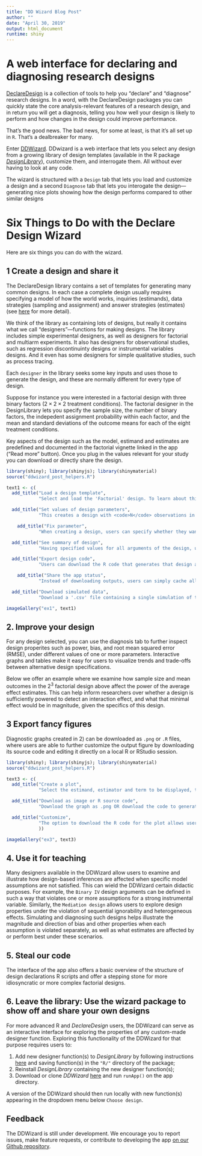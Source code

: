 ```yaml
---
title: "DD Wizard Blog Post"
author: ""
date: "April 30, 2019"
output: html_document
runtime: shiny
---
```


# A web interface for declaring and diagnosing research designs 

 [DeclareDesign](www.declaredesign.org) is a collection of tools to help you  "declare" and "diagnose" research designs. In a word, with the DeclareDesign packages you can quickly state the core analysis-relevant features of a research design, and in return you will get a diagnosis, telling you how well your design is likely to perform and how changes in the design could improve performance. 

That's the good news. The bad news, for some at least, is that it's all set up in `R`. That's a dealbreaker for many.    

Enter [DDWizard](https://eos.wzb.eu/ipi/DDWizard). DDwizard is a web interface that lets you select any design from a growing library of design templates (available in the R package [_DesignLibrary_](https://cran.r-project.org/web/packages/DesignLibrary/DesignLibrary.pdf)), customize them, and interrogate them.  All without ever having to look at any code.

The wizard is structured with a `Design` tab that lets you load and customize a design and a second `Diagnose` tab that lets you interogate the design---generating nice plots showing how the design performs compared to other similar designs 

<!-- ## How does it work? -->

<!-- <!-- REVIEW: This intro bit could be replaced with introJS feature Sisi is working on. (Instead of below we could have screenshots of the JSIntro window showing step by step would contain similar text and indicate which buttons we are referring to more precisely.) --> 

<!-- `DESIGN` tab: -->

<!-- * load an existing design template from the library and customize it (`Set design parameters` panel); -->
<!-- * inspect design features (`Summary` panel); -->
<!-- * visualize and download the R code that produces the design in either ".R" or ".RDS" format (`Code output` panel) ; and -->
<!-- * visualize and download simulated data for the design (`Simulated data` panel). -->

<!-- `DIAGNOSE` tab: -->

<!-- * compare the properties of different designs by varying one or more parameters (`Compare design parameters` panel) and configuring simulations (`Configure simulations` panel); -->
<!-- * -->
<!-- * visualize above comparison in graph (`Diagnostic plots` panel) or table format (`Diagnosis` panel) by selecting specific estimands, estimators, coefficients, and diagnosands of interest (`Plot configuration` panel). -->

<!-- Additionally, users can also share the status of their inputs and outputs (simulated data, graphs and tables) by using the URL provided by the `SHARE` button on top right corner. Value inputs and simulations are cached and loaded upon re-entering the token link on the browser. -->

# Six Things to Do with the Declare Design Wizard

Here are six things you can do with the wizard.

## 1 Create a design and share it

The DeclareDesign library contains a set of templates for generating many common designs. In each case a complete design usually requires specifying a model of how the world works, inquiries (estimands), data strategies (sampling and assignment) and answer strategies (estimates) (see [here](https://declaredesign.org/declare.pdf) for more detail).

We think of the library as containing lots of designs, but really it contains what we call "designers"---functions for making designs. The library includes simple experimental designers, as well as designers for factorial and multiarm experiments. It also has designers for observational studies, such as regression discontinuinty designs or instrumental variables designs. And it even has some designers for simple qualitative studies, such as process tracing. 

Each `designer` in the library seeks some key inputs and uses those to generate the design, and these are normally different for every type of design. 

Suppose for instance you were interested in a factorial design with three binary factors ($2\times2\times2$ treatment conditions). The factorial designer in the DesignLibrary lets you  specify the sample size, the number of binary factors, the indepedent assignment probability within each factor, and the mean and standard deviations of the outcome means for each of the eight treatment conditions.

Key aspects of the design such as the model, estimand and estimates are predefined and documented in the factorial vignette linked in the app ("Read more" button). Once you plug in the values relevant for your study you can download or directly share the design. 

```r
library(shiny); library(shinyjs); library(shinymaterial)
source("ddwizard_post_helpers.R")

text1 <- c(
  add_title("Load a design template",
            "Select and load the 'Factorial' design. To learn about this design template in more detail, click on <code>Read more</code>. <p> <p> The <code>?</code> button will redirect to the full database of design templates."),

  add_title("Set values of design parameters",
            "This creates a design with <code>N</code> observations in which each of the three factors (<code>k</code>) are assigned with probabilities given by <code>assignment probs</code>. We can ex ante declare our expectations of outcome means and standard deviations for each combination of factors in <code>outcome means</code> and <code>outcome sds</code> from which to draw normally distributed potential outcomes. Users can also customize <code>outcome name</code> and <code>treatment names</code>. <p><p> Values for all these parameters can be specified in 'Set design parameters'. </p>"),

    add_title("Fix parameter",
            "When creating a design, users can specify whether they want to hard code any or all parameters in design code. This means that the R code exported will prevent other users to easily redefine the values of these parameters. Any parameters set to 'fixed' will also be omitted from the 'DIAGNOSIS' tab sidebar, which prevents users from seeing how the design performs under different specifications of these parameters."),

  add_title("See summary of design",
            "Having specified values for all arguments of the design, users can inspect the design step-by-step such as which variables are created by the design, the number of units assigned to each treatment condition, a single draw of the estimands and a single draw of the estimates."),

  add_title("Export design code",
            "Users can download the R code that generates that design as an '.R' file (R script) or in '.RDS' format (which contains the design object and can be onto an R session with the function <code>readRDS()</code>). <p><p> Users can then share this R code with say, co-authors, who are then able to replicate the same design and examine and/or update its assumptions and any of its analytical features."),

    add_title("Share the app status",
            "Instead of downloading outputs, users can simply cache all input values and any ouputs by clicking on the 'SHARE' button on the top-right corner. The resulting browser URL will restore the app status, meaning that anyone else opening it will be able to see the exact same values displayed in input boxes and panels. This applies to both 'DESIGN' and 'DIAGNOSIS' tabs. (We can only guarantee storage of cache for 30 days.)"),

  add_title("Download simulated data",
            "Download a '.csv' file containing a single simulation of the data generated by the design."))

imageGallery("ex1", text1)
```

## 2. Improve your design

For any design selected, you can use the diagnosis tab to further inspect design properites such as power, bias, and root mean squared error (RMSE), under different values of one or more parameters. Interactive graphs and tables make it easy for users to visualize trends and trade-offs between alternative design specifications.

Below we offer an example where we examine how sample size and mean outcomes in the $2^3$ factorial design above affect the power of the average effect estimates. This can help inform researchers over whether a design is sufficiently powered to detect an interaction effect, and what that minimal effect would be in magnitude, given the specifics of this design.

<!-- REVIEW: More straight forward trade-off example? -->
<!-- REVIEW: Need to add screenshots -->




## 3 Export fancy figures

Diagnostic graphs created in 2) can be downloaded as `.png` or `.R` files, where users are able to further customize the output figure by downloading its source code and editing it directly on a local R or RStudio session.

```r
library(shiny); library(shinyjs); library(shinymaterial)
source("ddwizard_post_helpers.R")

text3 <- c(
  add_title("Create a plot",
            "Select the estimand, estimator and term to be displayed, the parameter to appear on the x-axis and any other parameters to be displayed in the color aesthetics (optional) or along different plots (optional). (These last two options are only available when multiple parameters are being varied in the diagnosis)."),

  add_title("Download as image or R source code",
            "Download the graph as .png OR download the code to generate the plot and the relevant data as an .R file."),

  add_title("Customize",
            "The option to download the R code for the plot allows users to further customize plot features by editing its source script. To add custom title and axes labels, for example, replace line <code>labs(x = 'N', y = 'power')</code> with <code>labs(title = 'Power of Treatment Effect Estimate', x = 'Sample size', y = 'Power')</code>, and rerun the script."
            ))

imageGallery("ex3", text3)
```

## 4. Use it for teaching

Many designers available in the DDWizard allow users to examine and illustrate how design-based inferences are affected when specific model assumptions are not satisfied. This can wield the DDWizard certain didactic purposes. For example, the `Binary IV` design arguments can be defined in such a way that violates one or more assumptions for a strong instrumental variable. Similarly, the `Mediation design` allows users to explore design properties under the violation of sequential ignorability and heterogeneous effects. Simulating and diagnosing such designs helps illustrate the magnitude and direction of bias and other properties when each assumption is violated separately, as well as what estimates are affected by or perform best under these scenarios.

<!-- REVIEW: Show step-by-step of specific manipulations and takeaways? -->

## 5. Steal our code

The interface of the app also offers a basic overview of the structure of design declarations R scripts and offer a stepping stone for more idiosyncratic or more complex factorial designs.

## 6. Leave the library: Use the wizard package to show off and share your own designs

For more advanced R and _DeclareDesign_ users, the DDWizard can serve as an interactive interface for exploring the properties of any custom-made designer function. Exploring this functionality of the DDWizard for that purpose requires users to:

1. Add new designer function(s) to _DesignLibrary_ by following instructions [here](https://declaredesign.org/library/articles/how_to_write_and_contribute_designers.html) and saving function(s) in the `"R/"` directory of the package;
2. Reinstall _DesignLibrary_ containing the new designer function(s);
3. Download or clone _DDWizard_ [here](https://github.com/DeclareDesign/DDWizard) and run `runApp()` on the app directory.

A version of the DDWizard should then run locally with new function(s) appearing in the dropdown menu below `Choose design`.

## Feedback

The DDWizard is still under development. We encourage you to report issues, make feature requests, or contribute to developing the app [on our Github repository](https://github.com/DeclareDesign/DDWizard/issues).

